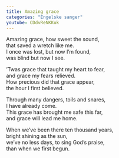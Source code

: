 ```yaml
---
title: Amazing grace
categories: "Engelske sanger"
youtube: CDdvReNKKuk 
---
```


Amazing grace, how sweet the sound,  
that saved a wretch like me.  
I once was lost, but now I'm found,  
was blind but now I see.

'Twas grace that taught my heart to fear,  
and grace my fears relieved.  
How precious did that grace appear,  
the hour I first believed.

Through many dangers, toils and snares,  
I have already come.  
This grace has brought me safe this far,  
and grace will lead me home.

When we've been there ten thousand years,  
bright shining as the sun,  
we've no less days, to sing God's praise,  
than when we first begun.

